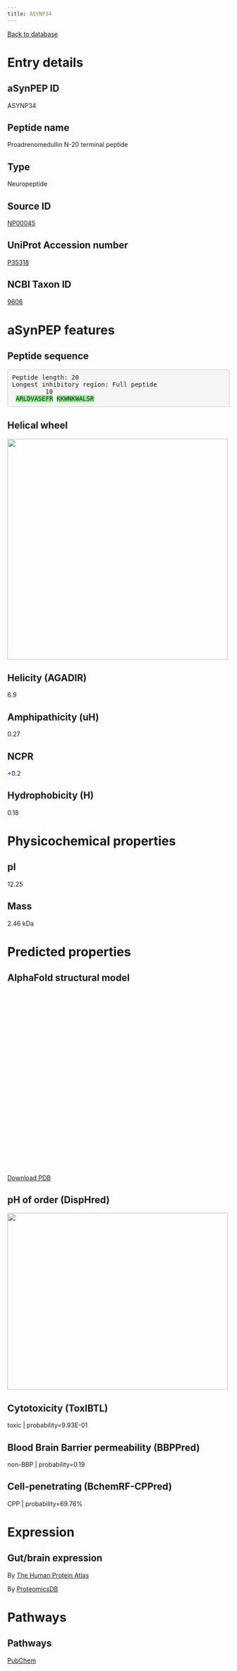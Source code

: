 ```yaml
---
title: ASYNP34
---
```


[Back to database](database.html)

# Entry details

## aSynPEP ID

ASYNP34

## Peptide name

Proadrenomedullin N-20 terminal peptide

## Type

Neuropeptide

## Source ID

[NP00045](http://isyslab.info/NeuroPep/search_info?pepNum=NP00045)

## UniProt Accession number

[P35318](https://www.uniprot.org/uniprotkb/P35318/entry)

## NCBI Taxon ID

[9606](https://www.ncbi.nlm.nih.gov/Taxonomy/Browser/wwwtax.cgi?id=9606)

# aSynPEP features

## Peptide sequence

<pre style='border-radius:4px; background-color: #f5f5f5; border: 1px solid #ccc; padding: 9.5px';>Peptide length: 20
Longest inhibitory region: Full peptide
         10
 <span style='background-color:lightgreen';>A</span><span style='background-color:lightgreen';>R</span><span style='background-color:lightgreen';>L</span><span style='background-color:lightgreen';>D</span><span style='background-color:lightgreen';>V</span><span style='background-color:lightgreen';>A</span><span style='background-color:lightgreen';>S</span><span style='background-color:lightgreen';>E</span><span style='background-color:lightgreen';>F</span><span style='background-color:lightgreen';>R</span> <span style='background-color:lightgreen';>K</span><span style='background-color:lightgreen';>K</span><span style='background-color:lightgreen';>W</span><span style='background-color:lightgreen';>N</span><span style='background-color:lightgreen';>K</span><span style='background-color:lightgreen';>W</span><span style='background-color:lightgreen';>A</span><span style='background-color:lightgreen';>L</span><span style='background-color:lightgreen';>S</span><span style='background-color:lightgreen';>R</span></pre>

## Helical wheel

<img src='./helical_wheels/NP00045.svg' width='500' height='500'>

## Helicity (AGADIR)

6.9

## Amphipathicity (uH)

0.27

## NCPR

<span style='color:blue; font-weigth:bold;'>+</span>0.2

## Hydrophobicity (H)

0.18

# Physicochemical properties

## pI

12.25

## Mass

2.46 kDa

# Predicted properties

## AlphaFold structural model

<script src='https://3Dmol.org/build/3Dmol-min.js'></script>
<script src='https://3Dmol.org/build/3Dmol.ui-min.js'></script>
 <div style='height: 400px; width: 400px; position: relative;' class='viewer_3Dmoljs' data-href='./alphafold/NP00045.pdb' data-backgroundcolor='0xffffff' data-style='cartoon' data-ui='true'></div>

[Download PDB](./alphafold/NP00045.pdb)

## pH of order (DispHred)

<img src='./disphred_plots/NP00045.svg' width='500' height='400'>

## Cytotoxicity (ToxIBTL)

toxic | probability=9.93E-01

## Blood Brain Barrier permeability (BBPPred)

non-BBP | probability=0.19

## Cell-penetrating (BchemRF-CPPred)

CPP | probability=69.76%

# Expression

## Gut/brain expression

By [The Human Protein Atlas](https://www.proteinatlas.org/search/P35318)

By [ProteomicsDB](https://www.proteomicsdb.org/search?q=P35318&type=Protein)

# Pathways

## Pathways

[PubChem](https://pubchem.ncbi.nlm.nih.gov/#query=P35318&tab=pathway)

